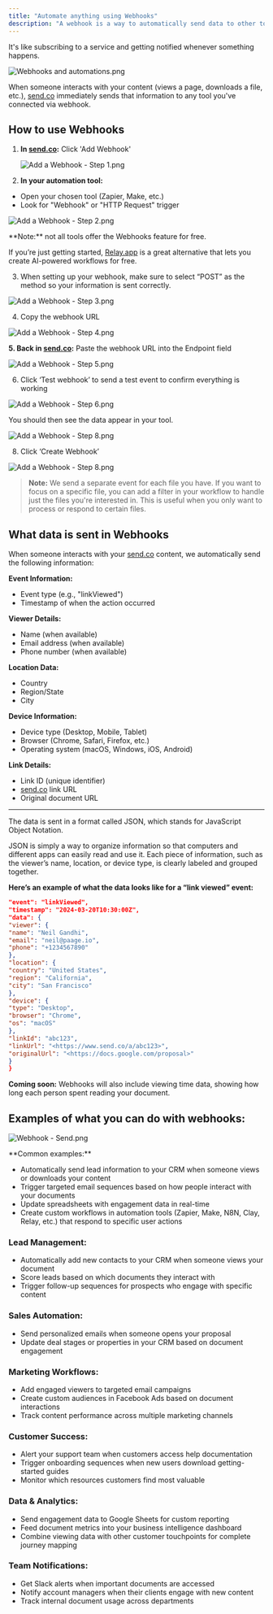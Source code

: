 ```yaml
---
title: "Automate anything using Webhooks"
description: "A webhook is a way to automatically send data to other tools and systems when specific events happen in send.co.ile."
---
```


It's like subscribing to a service and getting notified whenever something happens.

![Webhooks and automations.png](/images/Webhooksandautomations.png)

When someone interacts with your content (views a page, downloads a file, etc.), [send.co](http://send.co) immediately sends that information to any tool you've connected via webhook.

## How to use Webhooks

1. **In **[**send.co**](http://send.co)**:** Click 'Add Webhook'

   ![Add a Webhook - Step 1.png](/images/AddaWebhook-Step1.png)
2. **In your automation tool:**

- Open your chosen tool (Zapier, Make, etc.)
- Look for "Webhook" or "HTTP Request" trigger

![Add a Webhook - Step 2.png](/images/AddaWebhook-Step2.png)

<Info>
  **Note:** not all tools offer the Webhooks feature for free.

  If you’re just getting started, [Relay.app](http://Relay.app) is a great alternative that lets you create AI-powered workflows for free.
</Info>

3. When setting up your webhook, make sure to select “POST” as the method so your information is sent correctly.

![Add a Webhook - Step 3.png](/images/AddaWebhook-Step3.png)

4. Copy the webhook URL

![Add a Webhook - Step 4.png](/images/AddaWebhook-Step4.png)

**5. Back in **[**send.co**](http://send.co)**:** Paste the webhook URL into the Endpoint field

![Add a Webhook - Step 5.png](/images/AddaWebhook-Step5.png)

6. Click ‘Test webhook’ to send a test event to confirm everything is working

![Add a Webhook - Step 6.png](/images/AddaWebhook-Step6.png)

You should then see the data appear in your tool.

![Add a Webhook - Step 8.png](/images/AddaWebhook-Step8.png)

8. Click ‘Create Webhook’

![Add a Webhook - Step 8.png](/images/AddaWebhook-Step8.png)

> **Note:** We send a separate event for each file you have. If you want to focus on a specific file, you can add a filter in your workflow to handle just the files you're interested in. This is useful when you only want to process or respond to certain files.

## What data is sent in Webhooks

When someone interacts with your [send.co](http://send.co) content, we automatically send the following information:

**Event Information:**

- Event type (e.g., "linkViewed")
- Timestamp of when the action occurred

**Viewer Details:**

- Name (when available)
- Email address (when available)
- Phone number (when available)

**Location Data:**

- Country
- Region/State
- City

**Device Information:**

- Device type (Desktop, Mobile, Tablet)
- Browser (Chrome, Safari, Firefox, etc.)
- Operating system (macOS, Windows, iOS, Android)

**Link Details:**

- Link ID (unique identifier)
- [send.co](http://send.co) link URL
- Original document URL

---

The data is sent in a format called JSON, which stands for JavaScript Object Notation.

JSON is simply a way to organize information so that computers and different apps can easily read and use it. Each piece of information, such as the viewer’s name, location, or device type, is clearly labeled and grouped together.

**Here’s an example of what the data looks like for a “link viewed” event:**

```json
"event": "linkViewed",
"timestamp": "2024-03-20T10:30:00Z",
"data": {
"viewer": {
"name": "Neil Gandhi",
"email": "neil@paage.io",
"phone": "+1234567890"
},
"location": {
"country": "United States",
"region": "California",
"city": "San Francisco"
},
"device": {
"type": "Desktop",
"browser": "Chrome",
"os": "macOS"
},
"linkId": "abc123",
"linkUrl": "<https://www.send.co/a/abc123>",
"originalUrl": "<https://docs.google.com/proposal>"
}
}
```

**Coming soon:** Webhooks will also include viewing time data, showing how long each person spent reading your document.

## Examples of what you can do with webhooks:

![Webhook - Send.png](/images/Webhook-Send.png)

<Check>
  **Common examples:**

  - Automatically send lead information to your CRM when someone views or downloads your content
  - Trigger targeted email sequences based on how people interact with your documents
  - Update spreadsheets with engagement data in real-time
  - Create custom workflows in automation tools (Zapier, Make, N8N, Clay, Relay, etc.) that respond to specific user actions
</Check>

### **Lead Management:**

- Automatically add new contacts to your CRM when someone views your document
- Score leads based on which documents they interact with
- Trigger follow-up sequences for prospects who engage with specific content

### **Sales Automation:**

- Send personalized emails when someone opens your proposal
- Update deal stages or properties in your CRM based on document engagement

### **Marketing Workflows:**

- Add engaged viewers to targeted email campaigns
- Create custom audiences in Facebook Ads based on document interactions
- Track content performance across multiple marketing channels

### **Customer Success:**

- Alert your support team when customers access help documentation
- Trigger onboarding sequences when new users download getting-started guides
- Monitor which resources customers find most valuable

### **Data & Analytics:**

- Send engagement data to Google Sheets for custom reporting
- Feed document metrics into your business intelligence dashboard
- Combine viewing data with other customer touchpoints for complete journey mapping

### **Team Notifications:**

- Get Slack alerts when important documents are accessed
- Notify account managers when their clients engage with new content
- Track internal document usage across departments